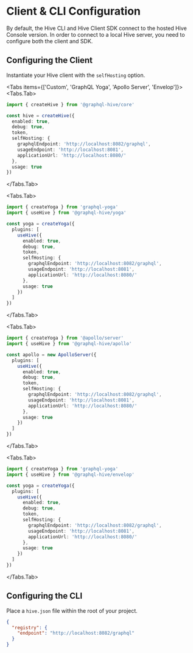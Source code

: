 
# Client & CLI Configuration

By default, the Hive CLI and Hive Client SDK connect to the hosted Hive Console version. In order to
connect to a local Hive server, you need to configure both the client and SDK.

## Configuring the Client

Instantiate your Hive client with the `selfHosting` option.

<Tabs items={['Custom', 'GraphQL Yoga', 'Apollo Server', 'Envelop']}>
  <Tabs.Tab>

```ts filename="custom.ts"
import { createHive } from '@graphql-hive/core'

const hive = createHive({
  enabled: true,
  debug: true,
  token,
  selfHosting: {
    graphqlEndpoint: 'http://localhost:8082/graphql',
    usageEndpoint: 'http://localhost:8081',
    applicationUrl: 'http://localhost:8080/'
  },
  usage: true
})
```

</Tabs.Tab>

<Tabs.Tab>

```ts filename="graphql-yoga.ts"
import { createYoga } from 'graphql-yoga'
import { useHive } from '@graphql-hive/yoga'

const yoga = createYoga({
  plugins: [
    useHive({
      enabled: true,
      debug: true,
      token,
      selfHosting: {
        graphqlEndpoint: 'http://localhost:8082/graphql',
        usageEndpoint: 'http://localhost:8081',
        applicationUrl: 'http://localhost:8080/'
      },
      usage: true
    })
  ]
})
```

</Tabs.Tab>

<Tabs.Tab>

```ts filename="apollo-server.ts"
import { createYoga } from '@apollo/server'
import { useHive } from '@graphql-hive/apollo'

const apollo = new ApolloServer({
  plugins: [
    useHive({
      enabled: true,
      debug: true,
      token,
      selfHosting: {
        graphqlEndpoint: 'http://localhost:8082/graphql',
        usageEndpoint: 'http://localhost:8081',
        applicationUrl: 'http://localhost:8080/'
      },
      usage: true
    })
  ]
})
```

</Tabs.Tab>

<Tabs.Tab>

```ts filename="envelop.ts"
import { createYoga } from 'graphql-yoga'
import { useHive } from '@graphql-hive/envelop'

const yoga = createYoga({
  plugins: [
    useHive({
      enabled: true,
      debug: true,
      token,
      selfHosting: {
        graphqlEndpoint: 'http://localhost:8082/graphql',
        usageEndpoint: 'http://localhost:8081',
        applicationUrl: 'http://localhost:8080/'
      },
      usage: true
    })
  ]
})
```

</Tabs.Tab>

</Tabs>

## Configuring the CLI

Place a `hive.json` file within the root of your project.

```json filename="hive.json"
{
  "registry": {
    "endpoint": "http://localhost:8082/graphql"
  }
}
```
